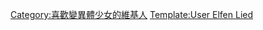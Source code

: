 {{Userbox
  |id={{lang|ja|Elfen Lied}}
  |id-c=#7C8BE2
  |id-s=12
  |id-fc = Red
  |info=這個用戶是[[變異體少女]]的支持者。
  |info-c=#7C8BE2
  |info-s=9
  |info-fc  = Black
  |border-c=#4B0080
}}

<includeonly>[[Category:喜歡變異體少女的維基人]]</includeonly>
<noinclude>[[Category:漫畫用戶框模板|Template:User Elfen Lied]] </noinclude>